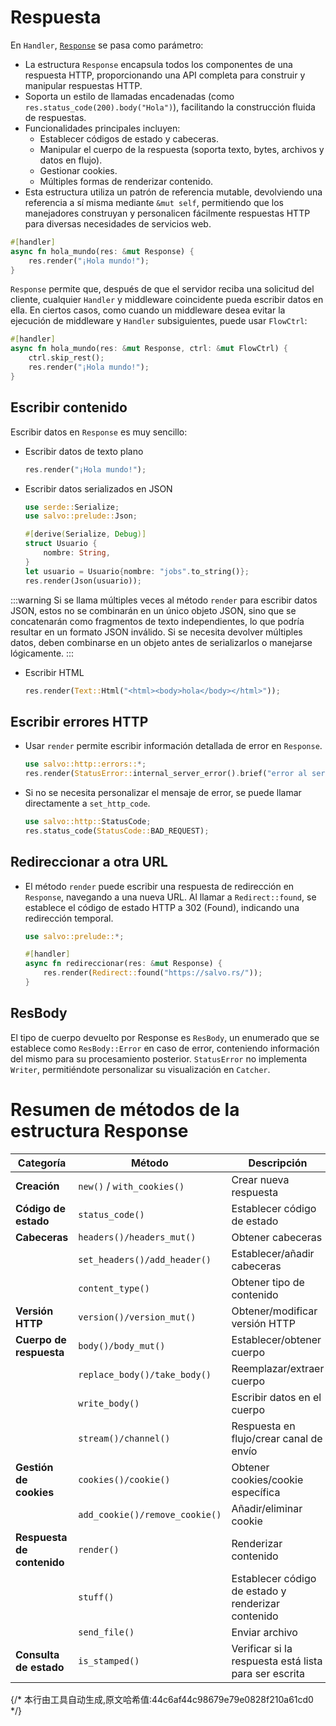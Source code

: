 # Respuesta

En `Handler`, [`Response`](https://docs.rs/salvo_core/latest/salvo_core/http/response/struct.Response.html) se pasa como parámetro:
* La estructura `Response` encapsula todos los componentes de una respuesta HTTP, proporcionando una API completa para construir y manipular respuestas HTTP.
* Soporta un estilo de llamadas encadenadas (como `res.status_code(200).body("Hola")`), facilitando la construcción fluida de respuestas.
* Funcionalidades principales incluyen:
    * Establecer códigos de estado y cabeceras.
    * Manipular el cuerpo de la respuesta (soporta texto, bytes, archivos y datos en flujo).
    * Gestionar cookies.
    * Múltiples formas de renderizar contenido.
* Esta estructura utiliza un patrón de referencia mutable, devolviendo una referencia a sí misma mediante `&mut self`, permitiendo que los manejadores construyan y personalicen fácilmente respuestas HTTP para diversas necesidades de servicios web.

```rust
#[handler]
async fn hola_mundo(res: &mut Response) {
    res.render("¡Hola mundo!");
}
```

`Response` permite que, después de que el servidor reciba una solicitud del cliente, cualquier `Handler` y middleware coincidente pueda escribir datos en ella. En ciertos casos, como cuando un middleware desea evitar la ejecución de middleware y `Handler` subsiguientes, puede usar `FlowCtrl`:

```rust
#[handler]
async fn hola_mundo(res: &mut Response, ctrl: &mut FlowCtrl) {
    ctrl.skip_rest();
    res.render("¡Hola mundo!");
}
```

## Escribir contenido

Escribir datos en `Response` es muy sencillo:

- Escribir datos de texto plano

    ```rust
    res.render("¡Hola mundo!");
    ```

- Escribir datos serializados en JSON

    ```rust
    use serde::Serialize;
    use salvo::prelude::Json;

    #[derive(Serialize, Debug)]
    struct Usuario {
        nombre: String,
    }
    let usuario = Usuario{nombre: "jobs".to_string()};
    res.render(Json(usuario));
    ```

:::warning
Si se llama múltiples veces al método `render` para escribir datos JSON, estos no se combinarán en un único objeto JSON, sino que se concatenarán como fragmentos de texto independientes, lo que podría resultar en un formato JSON inválido. Si se necesita devolver múltiples datos, deben combinarse en un objeto antes de serializarlos o manejarse lógicamente.
:::

- Escribir HTML
    
    ```rust
    res.render(Text::Html("<html><body>hola</body></html>"));
    ```

## Escribir errores HTTP

- Usar `render` permite escribir información detallada de error en `Response`.

    ```rust
    use salvo::http::errors::*;
    res.render(StatusError::internal_server_error().brief("error al serializar objeto a json"))
    ```

- Si no se necesita personalizar el mensaje de error, se puede llamar directamente a `set_http_code`.

    ```rust
    use salvo::http::StatusCode;
    res.status_code(StatusCode::BAD_REQUEST);
    ```

## Redireccionar a otra URL
- El método `render` puede escribir una respuesta de redirección en `Response`, navegando a una nueva URL. Al llamar a `Redirect::found`, se establece el código de estado HTTP a 302 (Found), indicando una redirección temporal. 
    ```rust
    use salvo::prelude::*;

    #[handler]
    async fn redireccionar(res: &mut Response) {
        res.render(Redirect::found("https://salvo.rs/"));
    }
    ```

## ResBody

El tipo de cuerpo devuelto por Response es `ResBody`, un enumerado que se establece como `ResBody::Error` en caso de error, conteniendo información del mismo para su procesamiento posterior. `StatusError` no implementa `Writer`, permitiéndote personalizar su visualización en `Catcher`.

# Resumen de métodos de la estructura Response

| Categoría | Método | Descripción |
|------|------|------|
| **Creación** | `new()` / `with_cookies()` | Crear nueva respuesta |
| **Código de estado** | `status_code()` | Establecer código de estado |
| **Cabeceras** | `headers()/headers_mut()` | Obtener cabeceras |
| | `set_headers()/add_header()` | Establecer/añadir cabeceras |
| | `content_type()` | Obtener tipo de contenido |
| **Versión HTTP** | `version()/version_mut()` | Obtener/modificar versión HTTP |
| **Cuerpo de respuesta** | `body()/body_mut()` | Establecer/obtener cuerpo |
| | `replace_body()/take_body()` | Reemplazar/extraer cuerpo |
| | `write_body()` | Escribir datos en el cuerpo |
| | `stream()/channel()` | Respuesta en flujo/crear canal de envío |
| **Gestión de cookies** | `cookies()/cookie()` | Obtener cookies/cookie específica |
| | `add_cookie()/remove_cookie()` | Añadir/eliminar cookie |
| **Respuesta de contenido** | `render()` | Renderizar contenido |
| | `stuff()` | Establecer código de estado y renderizar contenido |
| | `send_file()` | Enviar archivo |
| **Consulta de estado** | `is_stamped()` | Verificar si la respuesta está lista para ser escrita |
{/* 本行由工具自动生成,原文哈希值:44c6af44c98679e79e0828f210a61cd0 */}